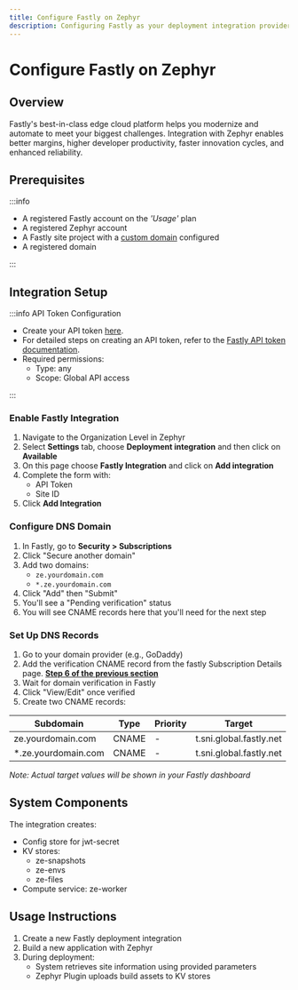 ```yaml
---
title: Configure Fastly on Zephyr
description: Configuring Fastly as your deployment integration provider on Zephyr
---
```



# Configure Fastly on Zephyr

## Overview

Fastly's best-in-class edge cloud platform helps you modernize and automate to meet your biggest challenges. Integration with Zephyr enables better margins, higher developer productivity, faster innovation cycles, and enhanced reliability.

## Prerequisites

:::info

- A registered Fastly account on the _'Usage'_ plan
- A registered Zephyr account
- A Fastly site project with a [custom domain](https://docs.fastly.com/en/guides/working-with-domains) configured
- A registered domain

:::

## Integration Setup

:::info 
API Token Configuration

- Create your API token [here](https://manage.fastly.com/account/personal/tokens).
- For detailed steps on creating an API token, refer to the [Fastly API token documentation](https://www.fastly.com/documentation/guides/account-info/account-management/using-api-tokens/).
- Required permissions:
  - Type: any
  - Scope: Global API access

:::

<Steps>

### Enable Fastly Integration

1. Navigate to the Organization Level in Zephyr
2. Select **Settings** tab, choose **Deployment integration** and then click on **Available**
3. On this page choose **Fastly Integration** and click on **Add integration**
3. Complete the form with:
   - API Token
   - Site ID
4. Click **Add Integration**

### Configure DNS Domain

1. In Fastly, go to **Security > Subscriptions**
2. Click "Secure another domain"
3. Add two domains:
   - `ze.yourdomain.com`
   - `*.ze.yourdomain.com`
4. Click "Add" then "Submit" 
5. You'll see a "Pending verification" status
6. You will see CNAME records here that you'll need for the next step

### Set Up DNS Records

1. Go to your domain provider (e.g., GoDaddy)
2. Add the verification CNAME record from the fastly Subscription Details page. [**Step 6 of the previous section**](/cloud/fastly#configure-dns-domain)
3. Wait for domain verification in Fastly
4. Click "View/Edit" once verified
5. Create two CNAME records:

| Subdomain | Type | Priority | Target |
|-----------|------|----------|--------|
| ze.yourdomain.com | CNAME | - | t.sni.global.fastly.net |
| *.ze.yourdomain.com | CNAME | - | t.sni.global.fastly.net |

*Note: Actual target values will be shown in your Fastly dashboard*

</Steps>

## System Components

The integration creates:
- Config store for jwt-secret
- KV stores:
  - ze-snapshots
  - ze-envs
  - ze-files
- Compute service: ze-worker

## Usage Instructions

1. Create a new Fastly deployment integration
2. Build a new application with Zephyr
3. During deployment:
   - System retrieves site information using provided parameters
   - Zephyr Plugin uploads build assets to KV stores